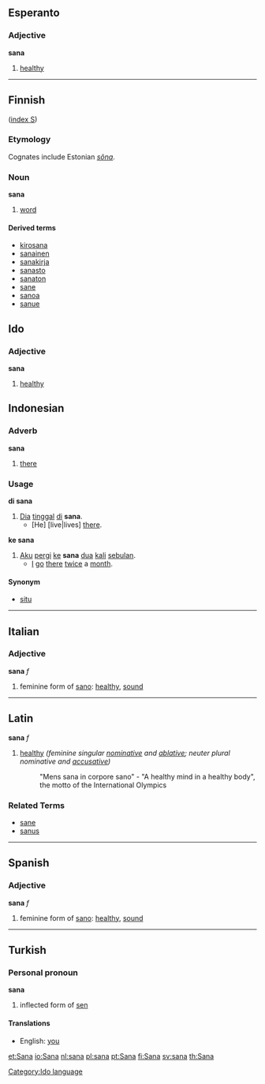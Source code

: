 == Esperanto ==

===Adjective===
'''sana'''

# [[healthy]]

----
== Finnish ==
([[Wiktionary:Finnish_index_s|index S]])

===Etymology===
Cognates include Estonian ''[[sõna]]''.

=== Noun ===
'''sana'''

#[[word]]

====Derived terms====
*[[kirosana]]
*[[sanainen]]
*[[sanakirja]]
*[[sanasto]]
*[[sanaton]]
*[[sane]]
*[[sanoa]]
*[[sanue]]

==Ido==
[[Category:Ido language]]
===Adjective===
'''sana'''

# [[healthy]]

== Indonesian ==
=== Adverb ===
'''sana'''

# [[there]]

=== Usage ===
'''di sana'''
# [[Dia]] [[tinggal]] [[di]] '''sana'''.
#* [He] [live|lives] [[there]].

'''ke sana'''
# [[aku|Aku]] [[pergi]] [[ke]] '''sana''' [[dua]] [[kali]] [[bulan|sebulan]].
#* [[I]] [[go]] [[there]] [[twice]] a [[month]].

==== Synonym ====
* [[situ]]

----
==Italian==
===Adjective===
'''sana''' ''f''

# feminine form of [[sano]]: [[healthy]], [[sound]]

----
==Latin==
'''sana''' ''f''

# [[healthy]] ''(feminine singular [[nominative]] and [[ablative]]; neuter plural nominative and [[accusative]])''
#: "Mens sana in corpore sano" - "A healthy mind in a healthy body", the motto of the International Olympics

===Related Terms===
*[[sane]]
*[[sanus]]


----
==Spanish==
===Adjective===
'''sana''' ''f''

# feminine form of [[sano]]: [[healthy]], [[sound]]

-----
== Turkish ==
=== Personal pronoun ===
'''sana'''

#inflected form of [[sen]]

====Translations====
*English: [[you]]

[[et:Sana]]
[[io:Sana]]
[[nl:sana]]
[[pl:sana]]
[[pt:Sana]]
[[fi:Sana]]
[[sv:sana]]
[[th:Sana]]